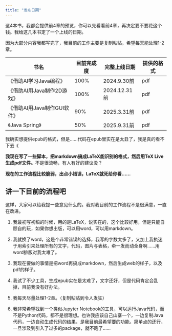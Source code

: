 ```yaml
---
title: "发布日期"
---
```


这4本书，我都会提供前4章的预览，你可以先看看前4章，再决定要不要花这个钱。我给这几本书定了一个上线的日期。

因为大部分内容我都写完了，我目前的工作主要是复制粘贴，希望每天能处理1-2章。

| 书名                        | 目前完成度 | 完整上线日期 | 提供的格式 |
|-----------------------------|------------|--------------|------------|
| 《借助AI学习Java编程》      | 100%       | 2024.9.30前  | pdf   |
| 《借助AI用Java制作2D游戏》  | 100%        | 2024.12.31前 | pdf   |
| 《借助AI用Java制作GUI软件》 | 90%        | 2025.3.31前  | pdf   |
| 《Java Spring》             | 50%        | 2025.9.31前  | pdf   |

::: {.callout-tip icon="false"}
我确实想提供epub的格式，但是……代码在epub里实在是太丑了，我是真的看不下去 :(
:::

**我现在写了一些脚本，把markdown搞成LaTeX能识别的格式，然后用TeX Live生成pdf文件。**不是很流畅，有人有好的建议没？

**现在的工作流程比较脆弱，出点小错误，LaTeX就死给你看......**

::: callout-note
## 讲一下目前的流程吧

这样，大家可以给我提一些意见什么的。我对我目前的工作流程不是很满意，一直在改进。

1. 我最初写初稿的时候，用的是LaTeX，说实在的，这个比较好用，但是只能自顾自的玩，如果你想出版，可以用word，可以用markdown。

2. 我就换了word，这是个非常错误的选择，我写的字数太多了，又加上我执迷于用索引来处理所有的文字，代码，图片与表格，牵一发而动全身啊……用word排版对我太难了。

3. 我现在要做的事情是把word再搞成markdown，然后生成web的样子，以及pdf的样子。

4. 我试了不少工具，生成epub实在是太难了，文字还好，但是代码肯定会乱掉，目前我没有好办法。

5. 我每天尽量处理1-2章。（复制粘贴到令人发狂）

6. 我非常希望找到一个类似Jupyter Notebook的工具，可以运行Java代码，而不是Python代码，都不是很理想。也许我应该自己山寨一个，一边复制Java代码，一边自动生成代码的结果，是我目前最希望要的功能。简单点的还行，一旦涉及到引入了过多的package，就不跑了……
:::